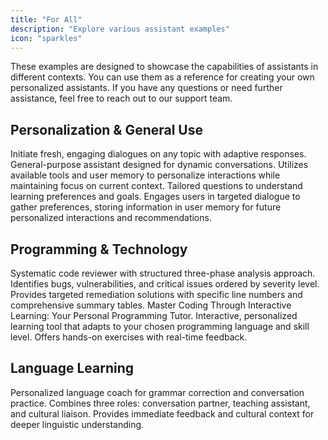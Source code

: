 ```yaml
---
title: "For All"
description: "Explore various assistant examples"
icon: "sparkles"
---
```


<Note>
  These examples are designed to showcase the capabilities of assistants in different contexts. You can use them as a reference for creating your own personalized assistants.
  If you have any questions or need further assistance, feel free to reach out to our support team.
</Note>

## Personalization & General Use

<Columns cols={2}>
  <Card title="New Conversation" icon="spinner-scale" href="#new-conversation">
    Initiate fresh, engaging dialogues on any topic with adaptive responses. General-purpose assistant designed for dynamic conversations. Utilizes available tools and user memory to personalize interactions while maintaining focus on current context.
  </Card>
  <Card title="Personalize My Experience" icon="person" href="#personalize-experience">
    Tailored questions to understand learning preferences and goals. Engages users in targeted dialogue to gather preferences, storing information in user memory for future personalized interactions and recommendations.
  </Card>
</Columns>

## Programming & Technology

<Columns cols={2}>
  <Card title="Code Analyzer" icon="code" href="#code-analyzer">
    Systematic code reviewer with structured three-phase analysis approach. Identifies bugs, vulnerabilities, and critical issues ordered by severity level. Provides targeted remediation solutions with specific line numbers and comprehensive summary tables.
  </Card>
  <Card title="Learn to Code" icon="terminal" href="#learn-to-code">
    Master Coding Through Interactive Learning: Your Personal Programming Tutor. Interactive, personalized learning tool that adapts to your chosen programming language and skill level. Offers hands-on exercises with real-time feedback.
  </Card>
</Columns>

## Language Learning

<Card title="Your ESL Buddy" icon="language" href="#esl-buddy">
  Personalized language coach for grammar correction and conversation practice. Combines three roles: conversation partner, teaching assistant, and cultural liaison. Provides immediate feedback and cultural context for deeper linguistic understanding.
</Card>


